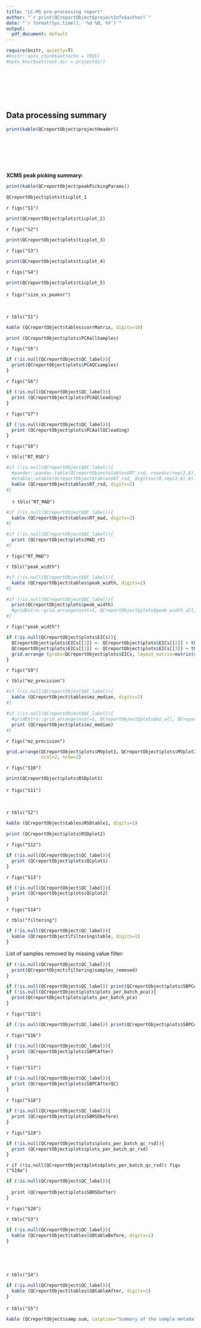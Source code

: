 ```yaml
---
title: "LC-MS pre-processing report"
author: "`r print(QCreportObject$projectInfo$author)`"
date: "`r format(Sys.time(), '%d %B, %Y')`"
output: 
  pdf_document: default
---
```


```r
require(knitr, quietly=T)
#knitr::opts_chunk$set(echo = TRUE)
#opts_knit$set(root.dir = projectdir)
```

&nbsp;

&nbsp;

&nbsp;


## Data processing summary
```r
print(kable(QCreportObject$projectHeader))
```

&nbsp;

&nbsp;

&nbsp;


**XCMS peak picking summary:**
```r
print(kable(QCreportObject$peakPickingParams))
```
\newpage
```r
QCreportObject$plots$ticplot_1
```

`r figs("S1")`

\newpage
```r
print(QCreportObject$plots$ticplot_2)
```

`r figs("S2")`

\newpage
```r
print(QCreportObject$plots$ticplot_3)
```

`r figs("S3")`

\newpage
```r
print(QCreportObject$plots$ticplot_4)
```

`r figs("S4")`

\newpage
```r
print(QCreportObject$plots$ticplot_5)
```

`r figs("size_vs_peaknr")`
&nbsp;

&nbsp;

`r tbls("S1")`

```r
kable (QCreportObject$tables$corrMatrix, digits=10)
```

\newpage
```r
print (QCreportObject$plots$PCAallSamples)
```

`r figs("S5")`

```r
if (!is.null(QCreportObject$QC_label)){
  print(QCreportObject$plots$PCAQCsamples)
}
```

`r figs("S6")`

\newpage
```r
if (!is.null(QCreportObject$QC_label)){
  print (QCreportObject$plots$PCAQCleading)
}
```

`r figs("S7")`

\newpage
```r
if (!is.null(QCreportObject$QC_label)){
  print (QCreportObject$plots$PCAallQCleading)
}
```

`r figs("S8")`

\newpage
<!-- RT stability -->
`r tbls("RT_RSD")`

```r
#if (!is.null(QCreportObject$QC_label)){
  #pander::pandoc.table(QCreportObject$tables$RT_rsd, round=c(rep(2,6),0), style="rmarkdown")
  #xtable::xtable(QCreportObject$tables$RT_rsd, digits=c(0,rep(2,6),0))
  kable (QCreportObject$tables$RT_rsd, digits=2)
#}
```

&nbsp;
&nbsp;
`r tbls("RT_MAD")`

```r
#if (!is.null(QCreportObject$QC_label)){
  kable (QCreportObject$tables$RT_mad, digits=2)
#}
```

```r
#if (!is.null(QCreportObject$QC_label)){
  print (QCreportObject$plots$MAD_rt)
#}
```

`r figs("RT_MAD")`

\newpage

`r tbls("peak_width")`

```r
#if (!is.null(QCreportObject$QC_label)){
  kable (QCreportObject$tables$peak_width, digits=2)
#}
```

```r
#if (!is.null(QCreportObject$QC_label)){
  print(QCreportObject$plots$peak_width)
  #gridExtra::grid.arrange(ncol=1, QCreportObject$plots$peak_width_all, QCreportObject$plots$peak_width)
#}
```

`r figs("peak_width")`

\newpage
```r
if (!is.null(QCreportObject$plots$EICs)){
  QCreportObject$plots$EICs[[2]] <- QCreportObject$plots$EICs[[2]] + theme(legend.position = "none")
  QCreportObject$plots$EICs[[3]] <- QCreportObject$plots$EICs[[3]] + theme(legend.position = "none")
  grid.arrange (grobs=QCreportObject$plots$EICs, layout_matrix=matrix(c(1,2,1,3), nrow=2, ncol=2))
}
```

`r figs("S9")`

\newpage

`r tbls("mz_precision")`

```r
#if (!is.null(QCreportObject$QC_label)){
  kable (QCreportObject$tables$mz_median, digits=2)
#}
```

```r
#if (!is.null(QCreportObject$QC_label)){
  #gridExtra::grid.arrange(ncol=1, QCreportObject$plots$mz_all, QCreportObject$plots$mz_median)
  print (QCreportObject$plots$mz_median)
#}
```

`r figs("mz_precision")`

\newpage
```r
grid.arrange(QCreportObject$plots$MVplot1, QCreportObject$plots$MVplot2,                                          QCreportObject$plots$MVplot3,   QCreportObject$plots$MVplot4, 
             ncol=2, nrow=2)
```

`r figs("S10")`

\newpage
```r
print(QCreportObject$plots$RSDplot1)
```

`r figs("S11")`
&nbsp;

&nbsp;

`r tbls("S2")`

```r
kable (QCreportObject$tables$RSDtable1, digits=1)
```

\newpage
```r
print (QCreportObject$plots$RSDplot2)
```

`r figs("S12")`

\newpage
```r
if (!is.null(QCreportObject$QC_label)){
  print (QCreportObject$plots$QCplot1)
}
```

`r figs("S13")`

\newpage
```r
if (!is.null(QCreportObject$QC_label)){
  print (QCreportObject$plots$QCplot2)
}
```

`r figs("S14")`

\newpage
<!-- Peak matrix filtering and S/B correction -->

`r tbls("filtering")`

```r
if (!is.null(QCreportObject$QC_label)){
  kable (QCreportObject$filtering$table, digits=1)
}
```

List of samples removed by missing value filter:
```r
if (!is.null(QCreportObject$QC_label)){
  print(QCreportObject$filtering$samples_removed)
}
```

\newpage
```r
if (!is.null(QCreportObject$QC_label)) print(QCreportObject$plots$SBPCAbefore)
if (!is.null(QCreportObject$plots$plots_per_batch_pca)){
  print(QCreportObject$plots$plots_per_batch_pca)
}
```

`r figs("S15")`

\newpage
```r
if (!is.null(QCreportObject$QC_label)) print(QCreportObject$plots$SBPCAbeforeQC)
```

`r figs("S16")`

\newpage
```r
if (!is.null(QCreportObject$QC_label)){
  print (QCreportObject$plots$SBPCAfter)
}
```

`r figs("S17")`

\newpage
```r
if (!is.null(QCreportObject$QC_label)){
  print (QCreportObject$plots$SBPCAfterQC)
}
```

`r figs("S18")`

\newpage
```r
if (!is.null(QCreportObject$QC_label)){
  print (QCreportObject$plots$SBRSDbefore)
}
```

`r figs("S19")`

\newpage
```r
if (!is.null(QCreportObject$plots$plots_per_batch_qc_rsd)){
  print (QCreportObject$plots$plots_per_batch_qc_rsd)
}
```

`r if (!is.null(QCreportObject$plots$plots_per_batch_qc_rsd)) figs ("S19a")`

\newpage
```r
if (!is.null(QCreportObject$QC_label)){
  
  print (QCreportObject$plots$SBRSDafter)
}
```

`r figs("S20")`

\newpage
`r tbls("S3")`

```r
if (!is.null(QCreportObject$QC_label)){
  kable (QCreportObject$tables$SBtableBefore, digits=1)
}
```
&nbsp;

&nbsp;

`r tbls("S4")`

```r
if (!is.null(QCreportObject$QC_label)){
  kable (QCreportObject$tables$SBtableAfter, digits=1)
}
```

\newpage
`r tbls("S5")`
&nbsp;

```r
kable (QCreportObject$samp.sum, catption="Summary of the sample metadata of the analytical batch")
```


